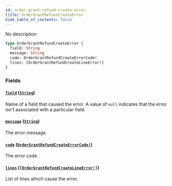 ```yaml
---
id: order-grant-refund-create-error
title: OrderGrantRefundCreateError
hide_table_of_contents: false
---
```


No description

```graphql
type OrderGrantRefundCreateError {
  field: String
  message: String
  code: OrderGrantRefundCreateErrorCode!
  lines: [OrderGrantRefundCreateLineError!]
}
```

### Fields

#### [`field`](#) ([`String`](../../../developer/api-reference/scalars/string))

Name of a field that caused the error. A value of `null` indicates that the error isn't associated with a particular field.

#### [`message`](#) ([`String`](../../../developer/api-reference/scalars/string))

The error message.

#### [`code`](#) ([`OrderGrantRefundCreateErrorCode!`](../../../developer/api-reference/enums/order-grant-refund-create-error-code))

The error code.

#### [`lines`](#) ([`[OrderGrantRefundCreateLineError!]`](../../../developer/api-reference/objects/order-grant-refund-create-line-error))

List of lines which cause the error.
